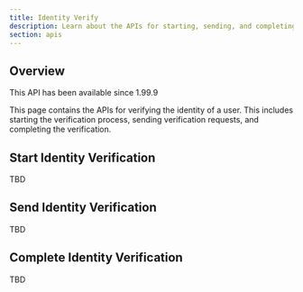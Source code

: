 ```yaml
---
title: Identity Verify
description: Learn about the APIs for starting, sending, and completing identity verification.
section: apis
---
```


## Overview

<Aside type="version">
  This API has been available since 1.99.9
</Aside>

This page contains the APIs for verifying the identity of a user. This includes starting the verification process, sending verification requests, and completing the verification.

## Start Identity Verification

TBD

## Send Identity Verification

TBD

## Complete Identity Verification

TBD

